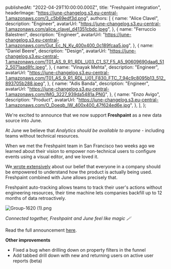 
  publishedAt: "2022-04-29T10:00:00.000Z",
  title: "Freshpaint integration",
  headerImage:
    "https://june-changelog.s3.eu-central-1.amazonaws.com/3_c5b69edf3d.png",
  authors: [
    {
      name: "Alice Clavel",
      description: "Engineer",
      avatarUrl:
        "https://june-changelog.s3.eu-central-1.amazonaws.com/alice_clavel_d41351cbdc.jpeg",
    },
    {
      name: "Ferruccio Balestreri",
      description: "Engineer",
      avatarUrl:
        "https://june-changelog.s3.eu-central-1.amazonaws.com/Gut_Ec_N_Ky_400x400_0c189fcaa5.jpg",
    },
    {
      name: "Daniel Beere",
      description: "Design",
      avatarUrl:
        "https://june-changelog.s3.eu-central-1.amazonaws.com/T01_AS_9_R1_RDL_U03_C1_S7_F5_A5_90609690daa6_512_5071aad8fc.jpeg",
    },
    {
      name: "Vinayak Mehta",
      description: "Engineer",
      avatarUrl:
        "https://june-changelog.s3.eu-central-1.amazonaws.com/T01_AS_9_R1_RDL_U01_F830_FTC_7_94c9c8095b13_512_893705b288.jpeg",
    },
    {
      name: "Adis Banda",
      description: "Engineer",
      avatarUrl:
        "https://june-changelog.s3.eu-central-1.amazonaws.com/IMG_3227_939da5481a.PNG",
    },
    {
      name: "Enzo Avigo",
      description: "Product",
      avatarUrl:
        "https://june-changelog.s3.eu-central-1.amazonaws.com/O_Doeqb_IW_400x400_47f624ed6e.jpg",
    },
  ],
};

We're excited to announce that we now support **Freshpaint** as a new data source into June.

At June we believe that _Analytics should be available to anyone_ - including teams without technical resources.

When we met the Freshpaint team in San Francisco two weeks ago we learned about their vision to empower non-technical users to configure events using a visual editor, and we loved it.

We[ wrote extensively](https://www.june.so/vision) about our belief that everyone in a company should be empowered to understand how the product is actually being used. Freshpaint combined with June allows precisely that.

Freshpaint auto-tracking allows teams to track their user's actions without engineering resources, their time machine lets companies backfill up to 12 months of data retroactively.

![Group-1620 (1).png](https://june-changelog.s3.eu-central-1.amazonaws.com/Group_1620_1_2e35c8351a.png)

_Connected together, Freshpaint and June feel like magic 🪄_

Read the full announcement [here](https://www.june.so/blog/freshpaint-x-june).

**Other improvements**

- Fixed a bug when drilling down on property filters in the funnel
- Add tabbed drill down with new and returning users on active user reports (beta)

